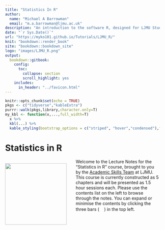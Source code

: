 ```yaml
---
title: "Statistics In R"
author: 
  name: "Michael A Barrowman"
  email: "m.a.barrowman@ljmu.ac.uk"
description: "An introduction to the software R, designed for LJMU Students"
date: "`r Sys.Date()`"
url: "https://myko101.github.io/Tutorials/LJMU_R/"
knit: "bookdown::render_book"
site: "bookdown::bookdown_site"
logo: "images/LJMU_R.png"
output:
  bookdown::gitbook:
    config:
      toc:
        collapse: section
        scroll_highlight: yes
    includes:
      in_header: "../favicon.html"
---
```


```r
knitr::opts_chunk$set(echo = TRUE)
pkgs <- c("tidyverse","kableExtra")
purrr::walk(pkgs,library,character.only=T)
my_kbl <- function(x,...,full_width=T)
  x %>%
  kbl(...) %>%
  kable_styling(bootstrap_options = c("striped", "hover","condensed"),full_width=full_width)
```

# Statistics in R {-}
<div style= "float:left;position:relative;padding-right:30px;">
![](src/images/00_LJMU_R.png){#id .class width=200}
</div>
Welcome to the Lecture Notes for the "Statistics in R" course, brought to you by the [Academic Skills Team](https://www.ljmu.ac.uk/microsites/library/skills-ljmu) at LJMU. This course is currently constructed as 5 chapters and will be presented as 1.5 hour sessions each. Please use the contents list on the left to browse through the notes. You can expand or minimise the contents by clicking the three bars (![](src/images/00_Three_Bars.png){#id .class height=16px}) in the top left.
